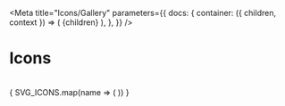 
<Meta
    title="Icons/Gallery"
    parameters={{
        docs: {
            container: ({ children, context }) => (
                <DocsContainer context={context}>
                    <ThemeController theme={theme}>
                        {children}
                    </ThemeController>
                </DocsContainer>
            ),
        },
    }}
/>

# Icons
<br />
<IconGallery>
    {
        SVG_ICONS.map(name => (
            <IconItem name={name} key={name}>
                <Icon name={name} color="black" size="big" />
            </IconItem>
        ))
    }
</IconGallery>